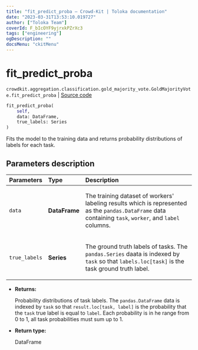 ```yaml
---
title: "fit_predict_proba — Crowd-Kit | Toloka documentation"
date: "2023-03-31T13:53:10.019727"
author: ["Toloka Team"]
coverId: F_bIcOYF9yjrxkPZrXc3
tags: ["engineering"]
ogDescription: ""
docsMenu: "ckitMenu"
---
```


# fit_predict_proba

`crowdkit.aggregation.classification.gold_majority_vote.GoldMajorityVote.fit_predict_proba` | [Source code](https://github.com/Toloka/crowd-kit/blob/v1.2.1/crowdkit/aggregation/classification/gold_majority_vote.py#L136)

```python
fit_predict_proba(
    self,
    data: DataFrame,
    true_labels: Series
)
```

Fits the model to the training data and returns probability distributions of labels for each task.

## Parameters description

| Parameters | Type | Description |
| :----------| :----| :-----------|
`data`|**DataFrame**|<p>The training dataset of workers' labeling results which is represented as the `pandas.DataFrame` data containing `task`, `worker`, and `label` columns.</p>
`true_labels`|**Series**|<p>The ground truth labels of tasks. The `pandas.Series` daata is indexed by `task` so that `labels.loc[task]` is the task ground truth label.</p>

* **Returns:**

  Probability distributions of task labels.
The `pandas.DataFrame` data is indexed by `task` so that `result.loc[task, label]` is the probability that the `task` true label is equal to `label`.
Each probability is in he range from 0 to 1, all task probabilities must sum up to 1.

* **Return type:**

  DataFrame